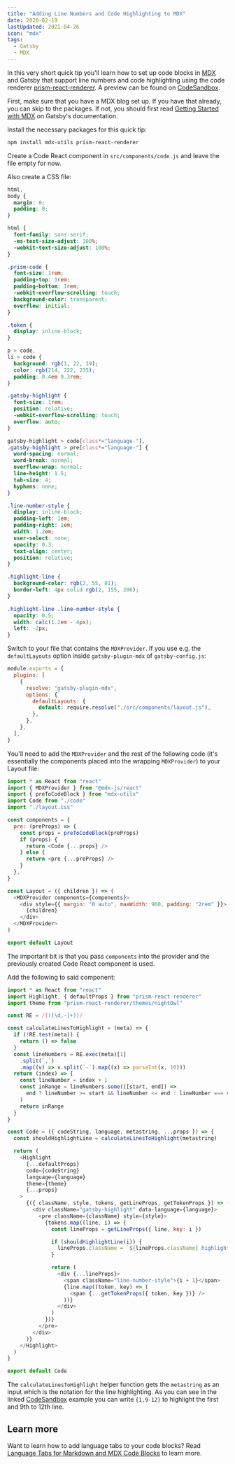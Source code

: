 ```yaml
---
title: "Adding Line Numbers and Code Highlighting to MDX"
date: 2020-02-19
lastUpdated: 2021-04-26
icon: "mdx"
tags:
  - Gatsby
  - MDX
---
```


In this very short quick tip you'll learn how to set up code blocks in [MDX](https://mdxjs.com/) and Gatsby that support line numbers and code highlighting using the code renderer [prism-react-renderer](https://github.com/FormidableLabs/prism-react-renderer). A preview can be found on [CodeSandbox](https://codesandbox.io/s/mdx-line-numbers-code-highlighting-99wb5).

First, make sure that you have a MDX blog set up. If you have that already, you can skip to the packages. If not, you should first read [Getting Started with MDX](https://www.gatsbyjs.com/docs/mdx/getting-started/) on Gatsby's documentation.

Install the necessary packages for this quick tip:

```sh
npm install mdx-utils prism-react-renderer
```

Create a Code React component in `src/components/code.js` and leave the file empty for now.

Also create a CSS file:

```css title=src/components/layout.css
html,
body {
  margin: 0;
  padding: 0;
}

html {
  font-family: sans-serif;
  -ms-text-size-adjust: 100%;
  -webkit-text-size-adjust: 100%;
}

.prism-code {
  font-size: 1rem;
  padding-top: 1rem;
  padding-bottom: 1rem;
  -webkit-overflow-scrolling: touch;
  background-color: transparent;
  overflow: initial;
}

.token {
  display: inline-block;
}

p > code,
li > code {
  background: rgb(1, 22, 39);
  color: rgb(214, 222, 235);
  padding: 0.4em 0.3rem;
}

.gatsby-highlight {
  font-size: 1rem;
  position: relative;
  -webkit-overflow-scrolling: touch;
  overflow: auto;
}

gatsby-highlight > code[class*="language-"],
.gatsby-highlight > pre[class*="language-"] {
  word-spacing: normal;
  word-break: normal;
  overflow-wrap: normal;
  line-height: 1.5;
  tab-size: 4;
  hyphens: none;
}

.line-number-style {
  display: inline-block;
  padding-left: 1em;
  padding-right: 1em;
  width: 1.2em;
  user-select: none;
  opacity: 0.3;
  text-align: center;
  position: relative;
}

.highlight-line {
  background-color: rgb(2, 55, 81);
  border-left: 4px solid rgb(2, 155, 206);
}

.highlight-line .line-number-style {
  opacity: 0.5;
  width: calc(1.2em - 4px);
  left: -2px;
}
```

Switch to your file that contains the `MDXProvider`. If you use e.g. the `defaultLayouts` option inside `gatsby-plugin-mdx` of `gatsby-config.js`:

```js title=gatsby-config.js
module.exports = {
  plugins: [
    {
      resolve: "gatsby-plugin-mdx",
      options: {
        defaultLayouts: {
          default: require.resolve("./src/components/layout.js"),
        },
      },
    },
  ],
}
```

You'll need to add the `MDXProvider` and the rest of the following code (it's essentially the components placed into the wrapping `MDXProvider`) to your Layout file:

```js title=src/components/layout.js
import * as React from "react"
import { MDXProvider } from "@mdx-js/react"
import { preToCodeBlock } from "mdx-utils"
import Code from "./code"
import "./layout.css"

const components = {
  pre: (preProps) => {
    const props = preToCodeBlock(preProps)
    if (props) {
      return <Code {...props} />
    } else {
      return <pre {...preProps} />
    }
  },
}

const Layout = ({ children }) => (
  <MDXProvider components={components}>
    <div style={{ margin: "0 auto", maxWidth: 960, padding: "2rem" }}>
      {children}
    </div>
  </MDXProvider>
)

export default Layout
```

The important bit is that you pass `components` into the provider and the previously created Code React component is used.

Add the following to said component:

```js title=src/components/code.js
import * as React from "react"
import Highlight, { defaultProps } from "prism-react-renderer"
import theme from "prism-react-renderer/themes/nightOwl"

const RE = /{([\d,-]+)}/

const calculateLinesToHighlight = (meta) => {
  if (!RE.test(meta)) {
    return () => false
  }
  const lineNumbers = RE.exec(meta)[1]
    .split(`,`)
    .map((v) => v.split(`-`).map((x) => parseInt(x, 10)))
  return (index) => {
    const lineNumber = index + 1
    const inRange = lineNumbers.some(([start, end]) =>
      end ? lineNumber >= start && lineNumber <= end : lineNumber === start
    )
    return inRange
  }
}

const Code = ({ codeString, language, metastring, ...props }) => {
  const shouldHighlightLine = calculateLinesToHighlight(metastring)

  return (
    <Highlight
      {...defaultProps}
      code={codeString}
      language={language}
      theme={theme}
      {...props}
    >
      {({ className, style, tokens, getLineProps, getTokenProps }) => (
        <div className="gatsby-highlight" data-language={language}>
          <pre className={className} style={style}>
            {tokens.map((line, i) => {
              const lineProps = getLineProps({ line, key: i })

              if (shouldHighlightLine(i)) {
                lineProps.className = `${lineProps.className} highlight-line`
              }

              return (
                <div {...lineProps}>
                  <span className="line-number-style">{i + 1}</span>
                  {line.map((token, key) => (
                    <span {...getTokenProps({ token, key })} />
                  ))}
                </div>
              )
            })}
          </pre>
        </div>
      )}
    </Highlight>
  )
}

export default Code
```

The `calculateLinesToHighlight` helper function gets the `metastring` as an input which is the notation for the line highlighting. As you can see in the linked [CodeSandbox](https://codesandbox.io/s/mdx-line-numbers-code-highlighting-99wb5) example you can write `{1,9-12}` to highlight the first and 9th to 12th line.

## Learn more

Want to learn how to add language tabs to your code blocks? Read [Language Tabs for Markdown and MDX Code Blocks](/garden/language-tabs-for-markdown-and-mdx-code-blocks) to learn more.
